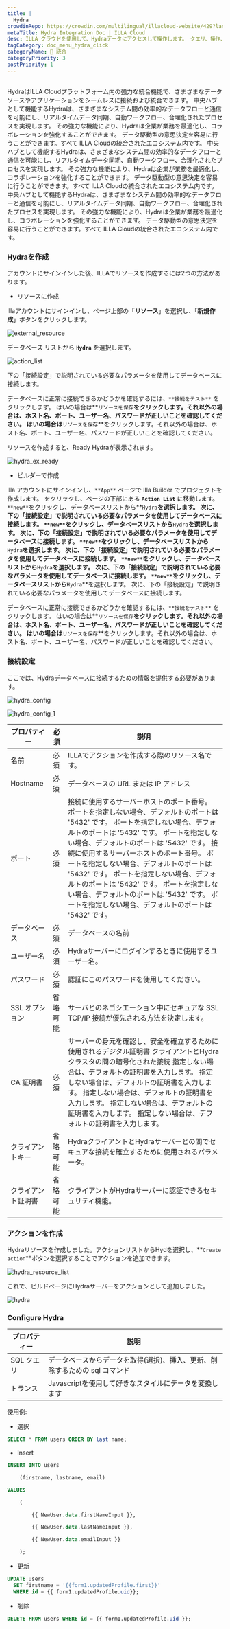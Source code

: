 ```yaml
---
title: |
  Hydra
crowdinRepo: https://crowdin.com/multilingual/illacloud-website/429?languages=ja&filter=basic&value=0
metaTitle: Hydra Integration Doc | ILLA Cloud
desc: ILLA クラウドを使用して、Hydraデータにアクセスして操作します。 クエリ、操作、およびデータの表示ができるアプリを作成します。 クエリ、操作、およびデータの表示ができるアプリを作成します。 クエリ、操作、およびデータの表示ができるアプリを作成します。 クエリ、操作、およびデータの表示ができるアプリを作成します。
tagCategory: doc_menu_hydra_click
categoryName: 🔨 統合
categoryPriority: 3
postPriority: 1
---
```


## <h2 hidden>ハイドラとは何ですか？</h2>

HydraはILLA Cloudプラットフォーム内の強力な統合機能で、さまざまなデータソースやアプリケーションをシームレスに接続および統合できます。 中央ハブとして機能するHydraは、さまざまなシステム間の効率的なデータフローと通信を可能にし、リアルタイムデータ同期、自動ワークフロー、合理化されたプロセスを実現します。 その強力な機能により、Hydraは企業が業務を最適化し、コラボレーションを強化することができます。 データ駆動型の意思決定を容易に行うことができます。すべて ILLA Cloudの統合されたエコシステム内です。 中央ハブとして機能するHydraは、さまざまなシステム間の効率的なデータフローと通信を可能にし、リアルタイムデータ同期、自動ワークフロー、合理化されたプロセスを実現します。 その強力な機能により、Hydraは企業が業務を最適化し、コラボレーションを強化することができます。 データ駆動型の意思決定を容易に行うことができます。すべて ILLA Cloudの統合されたエコシステム内です。 中央ハブとして機能するHydraは、さまざまなシステム間の効率的なデータフローと通信を可能にし、リアルタイムデータ同期、自動ワークフロー、合理化されたプロセスを実現します。 その強力な機能により、Hydraは企業が業務を最適化し、コラボレーションを強化することができます。 データ駆動型の意思決定を容易に行うことができます。すべて ILLA Cloudの統合されたエコシステム内です。

### Hydraを作成

アカウントにサインインした後、ILLAでリソースを作成するには2つの方法があります。

-   リソースに作成

Illaアカウントにサインインし、ページ上部の「**リソース**」を選択し、「**新規作成**」ボタンをクリックします。

![external_resource](https://cdn.illacloud.com/official-website/img/docs/external_resource.png)

データベース リストから **`Hydra`** を選択します。

![action_list](https://cdn.illacloud.com/official-website/img/docs/action_list.png)

下の「接続設定」で説明されている必要なパラメータを使用してデータベースに接続します。

データベースに正常に接続できるかどうかを確認するには、`**接続をテスト**` をクリックします。 はいの場合は**`リソースを保存`**をクリックします。それ以外の場合は、ホスト名、ポート、ユーザー名、パスワードが正しいことを確認してください。 はいの場合は**`リソースを保存`**をクリックします。それ以外の場合は、ホスト名、ポート、ユーザー名、パスワードが正しいことを確認してください。

リソースを作成すると、Ready Hydraが表示されます。

![hydra_ex_ready](https://cdn.illacloud.com/official-website/img/official-site/intergration/hydra_ex_ready.jpeg)

-   ビルダーで作成

Illa アカウントにサインインし、`**App**` ページで Illa Builder でプロジェクトを作成します。 をクリックし、ページの下部にある **`Action List`** に移動します。 `**new**`をクリックし、データベースリストから**`Hydra`**を選択します。 次に、下の「接続設定」で説明されている必要なパラメータを使用してデータベースに接続します。 `**new**`をクリックし、データベースリストから**`Hydra`**を選択します。 次に、下の「接続設定」で説明されている必要なパラメータを使用してデータベースに接続します。 `**new**`をクリックし、データベースリストから**`Hydra`**を選択します。 次に、下の「接続設定」で説明されている必要なパラメータを使用してデータベースに接続します。 `**new**`をクリックし、データベースリストから**`Hydra`**を選択します。 次に、下の「接続設定」で説明されている必要なパラメータを使用してデータベースに接続します。 `**new**`をクリックし、データベースリストから**`Hydra`**を選択します。 次に、下の「接続設定」で説明されている必要なパラメータを使用してデータベースに接続します。

データベースに正常に接続できるかどうかを確認するには、`**接続をテスト**` をクリックします。 はいの場合は**`リソースを保存`**をクリックします。それ以外の場合は、ホスト名、ポート、ユーザー名、パスワードが正しいことを確認してください。 はいの場合は**`リソースを保存`**をクリックします。それ以外の場合は、ホスト名、ポート、ユーザー名、パスワードが正しいことを確認してください。

### 接続設定

ここでは、Hydraデータベースに接続するための情報を提供する必要があります。

![hydra_config](https://cdn.illacloud.com/official-website/img/official-site/intergration/hydra_config.jpeg)

![hydra_config_1](https://cdn.illacloud.com/official-website/img/official-site/intergration/hydra_config_1.jpeg)

| プロパティー             | 必須   | 説明                                                                                                                                                                                                                                                                                                                                                                                                        |
| ------------------ | ---- | --------------------------------------------------------------------------------------------------------------------------------------------------------------------------------------------------------------------------------------------------------------------------------------------------------------------------------------------------------------------------------------------------------- |
| 名前                 | 必須   | ILLAでアクションを作成する際のリソース名です。                                                                                                                                                                                                                                                                                                                                                                                 |
| Hostname           | 必須   | データベースの URL または IP アドレス                                                                                                                                                                                                                                                                                                                                                                                   |
| ポート                | 必須   | 接続に使用するサーバーホストのポート番号。 ポートを指定しない場合、デフォルトのポートは '5432' です。 ポートを指定しない場合、デフォルトのポートは '5432' です。 ポートを指定しない場合、デフォルトのポートは '5432' です。 接続に使用するサーバーホストのポート番号。 ポートを指定しない場合、デフォルトのポートは '5432' です。 ポートを指定しない場合、デフォルトのポートは '5432' です。 ポートを指定しない場合、デフォルトのポートは '5432' です。 ポートを指定しない場合、デフォルトのポートは '5432' です。                                                                                                                 |
| データベース             | 必須   | データベースの名前                                                                                                                                                                                                                                                                                                                                                                                                 |
| ユーザー名              | 必須   | Hydraサーバーにログインするときに使用するユーザー名。                                                                                                                                                                                                                                                                                                                                                                             |
| パスワード              | 必須   | 認証にこのパスワードを使用してください。                                                                                                                                                                                                                                                                                                                                                                                      |
| SSL オプション          | 省略可能 | サーバとのネゴシエーション中にセキュアな SSL TCP/IP 接続が優先される方法を決定します。                                                                                                                                                                                                                                                                                                                                                         |
| CA 証明書             | 必須   | サーバーの身元を確認し、安全を確立するために使用されるデジタル証明書 クライアントとHydraクラスタの間の暗号化された接続 指定しない場合は、デフォルトの証明書を入力します。 指定しない場合は、デフォルトの証明書を入力します。 指定しない場合は、デフォルトの証明書を入力します。 指定しない場合は、デフォルトの証明書を入力します。 指定しない場合は、デフォルトの証明書を入力します。                                                                                                                                                                                                          |
| クライアントキー           | 省略可能 | HydraクライアントとHydraサーバーとの間でセキュアな接続を確立するために使用されるパラメータ。                                                                                                                                                                                                                                                                                                                                                       |
| クライアント証明書          | 省略可能 | クライアントがHydraサーバーに認証できるセキュリティ機能。                                                                                                                                                                                                                                                                                                                                                                           |

### アクションを作成

Hydraリソースを作成しました。アクションリストからHydを選択し、**`Create action`**ボタンを選択することでアクションを追加できます。

![hydra_resource_list](https://cdn.illacloud.com/official-website/img/official-site/intergration/hydra_resource_list.jpeg)

これで、ビルドページにHydraサーバーをアクションとして追加しました。

![hydra](https://cdn.illacloud.com/official-website/img/official-site/intergration/hydra.jpeg)

### Configure Hydra

| プロパティー    | 説明                                                               |
| --------- | ---------------------------------------------------------------- |
| SQL クエリ   | データベースからデータを取得(選択)、挿入、更新、削除するための sql コマンド                        |
| トランス      | Javascriptを使用して好きなスタイルにデータを変換します                                 |

使用例:

-   選択

```sql
SELECT * FROM users ORDER BY last name;
```

-   Insert

```sql
INSERT INTO users

	(firstname, lastname, email)

VALUES

	(

		{{ NewUser.data.firstNameInput }},

		{{ NewUser.data.lastNameInput }},

		{{ NewUser.data.emailInput }}

	);
```

-   更新

```sql
UPDATE users
  SET firstname = '{{form1.updatedProfile.first}}'
  WHERE id = {{ form1.updatedProfile.uid}};
```

-   削除

```sql
DELETE FROM users WHERE id = {{ form1.updatedProfile.uid }};
```
